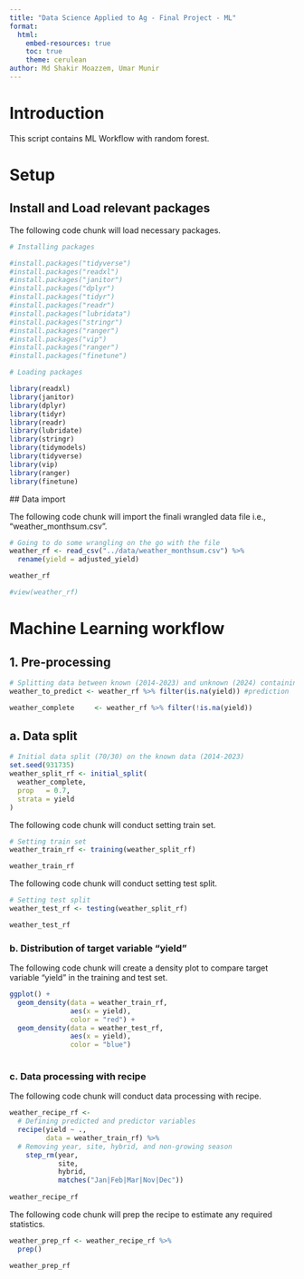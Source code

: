 ```yaml
---
title: "Data Science Applied to Ag - Final Project - ML"
format:
  html:
    embed-resources: true
    toc: true
    theme: cerulean
author: Md Shakir Moazzem, Umar Munir
---
```

# Introduction  

This script contains ML Workflow with random forest. 

# Setup  
## Install and Load relevant packages  

The following code chunk will load necessary packages.

```r

# Installing packages

#install.packages("tidyverse")
#install.packages("readxl")
#install.packages("janitor")
#install.packages("dplyr")
#install.packages("tidyr")
#install.packages("readr")
#install.packages("lubridata")
#install.packages("stringr")
#install.packages("ranger") 
#install.packages("vip")
#install.packages("ranger")
#install.packages("finetune")

# Loading packages 

library(readxl) 
library(janitor) 
library(dplyr) 
library(tidyr) 
library(readr) 
library(lubridate)
library(stringr)
library(tidymodels)
library(tidyverse) 
library(vip)
library(ranger)
library(finetune)

```
 
 
 ## Data import

The following code chunk will import the finali wrangled  data file i.e., "weather_monthsum.csv".

```r
# Going to do some wrangling on the go with the file
weather_rf <- read_csv("../data/weather_monthsum.csv") %>%
  rename(yield = adjusted_yield) 

weather_rf

#view(weather_rf)


```
 
 
# Machine Learning workflow  

## 1. Pre-processing  

```r
# Splitting data between known (2014-2023) and unknown (2024) containing  NA as yield values for future prediction
weather_to_predict <- weather_rf %>% filter(is.na(yield)) #prediction

weather_complete     <- weather_rf %>% filter(!is.na(yield))
```

## a. Data split  


```r
# Initial data split (70/30) on the known data (2014-2023)
set.seed(931735)
weather_split_rf <- initial_split(
  weather_complete,
  prop   = 0.7,
  strata = yield
)

```



The following code chunk will conduct setting train set.

```r
# Setting train set 
weather_train_rf <- training(weather_split_rf)

weather_train_rf
```

The following code chunk will conduct setting test split.


```r
# Setting test split
weather_test_rf <- testing(weather_split_rf)

weather_test_rf
```

 
 
### b. Distribution of target variable "yield"

The following code chunk will create a density plot to compare target variable "yield" in the training and test set.

```r
ggplot() +
  geom_density(data = weather_train_rf, 
               aes(x = yield),
               color = "red") +
  geom_density(data = weather_test_rf, 
               aes(x = yield),
               color = "blue") 
  
```


### c. Data processing with recipe

The following code chunk will conduct data processing with recipe.

```r
weather_recipe_rf <-
  # Defining predicted and predictor variables
  recipe(yield ~ .,
         data = weather_train_rf) %>%
  # Removing year, site, hybrid, and non-growing season  
    step_rm(year, 
            site, 
            hybrid,
            matches("Jan|Feb|Mar|Nov|Dec")) 
  
weather_recipe_rf
```


The following code chunk will prep the recipe to estimate any required statistics.

```r

weather_prep_rf <- weather_recipe_rf %>%
  prep()

weather_prep_rf
```

 
 
 
 
 
 
 
 
 
 
 
 
 
 
 
 
 
 
 
 
 
 
 
